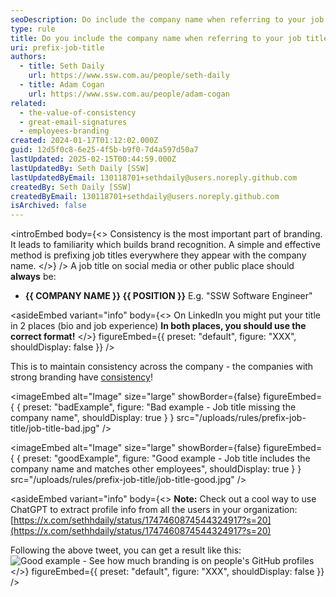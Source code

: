 ```yaml
---
seoDescription: Do include the company name when referring to your job title at SSW Software Engineer.
type: rule
title: Do you include the company name when referring to your job title?
uri: prefix-job-title
authors:
  - title: Seth Daily
    url: https://www.ssw.com.au/people/seth-daily
  - title: Adam Cogan
    url: https://www.ssw.com.au/people/adam-cogan
related:
  - the-value-of-consistency
  - great-email-signatures
  - employees-branding
created: 2024-01-17T01:12:02.000Z
guid: 12d5f0c8-6e25-4f5b-b9f0-7d4a597d50a7
lastUpdated: 2025-02-15T00:44:59.000Z
lastUpdatedBy: Seth Daily [SSW]
lastUpdatedByEmail: 130118701+sethdaily@users.noreply.github.com
createdBy: Seth Daily [SSW]
createdByEmail: 130118701+sethdaily@users.noreply.github.com
isArchived: false
---
```


<introEmbed
  body={<>
Consistency is the most important part of branding. It leads to familiarity which builds brand recognition. A simple and effective method is prefixing job titles everywhere they appear with the company name.
  </>}
/>
A job title on social media or other public place should **always** be:

* **&#123;&#123; COMPANY NAME &#125;&#125; &#123;&#123; POSITION &#125;&#125;**
  E.g. "SSW Software Engineer"


<asideEmbed
  variant="info"
  body={<>
    On LinkedIn you might put your title in 2 places (bio and job experience) **In both places, you should use the correct format!**
  </>}
  figureEmbed={{
    preset: "default",
    figure: "XXX",
    shouldDisplay: false
  }}
/>


This is to maintain consistency across the company - the companies with strong branding have [consistency](https://blog.hubspot.com/blog/tabid/6307/bid/34231/8-businesses-that-nail-social-media-brand-consistency.aspx)!

<imageEmbed
  alt="Image"
  size="large"
  showBorder={false}
  figureEmbed={ {
    preset: "badExample",
    figure: "Bad example - Job title missing the company name",
    shouldDisplay: true
  } }
  src="/uploads/rules/prefix-job-title/job-title-bad.jpg"
/>


<imageEmbed
  alt="Image"
  size="large"
  showBorder={false}
  figureEmbed={ {
    preset: "goodExample",
    figure: "Good example - Job title includes the company name and matches other employees",
    shouldDisplay: true
  } }
  src="/uploads/rules/prefix-job-title/job-title-good.jpg"
/>



<asideEmbed
  variant="info"
  body={<>
    **Note:** Check out a cool way to use ChatGPT to extract profile info from all the users in your organization: [https://x.com/sethhdaily/status/1747460874544324917?s=20](https://x.com/sethhdaily/status/1747460874544324917?s=20)

Following the above tweet, you can get a result like this:
![Good example - See how much branding is on people's GitHub profiles](/uploads/rules/prefix-job-title/excel-result.png)
  </>}
  figureEmbed={{
    preset: "default",
    figure: "XXX",
    shouldDisplay: false
  }}
/>
